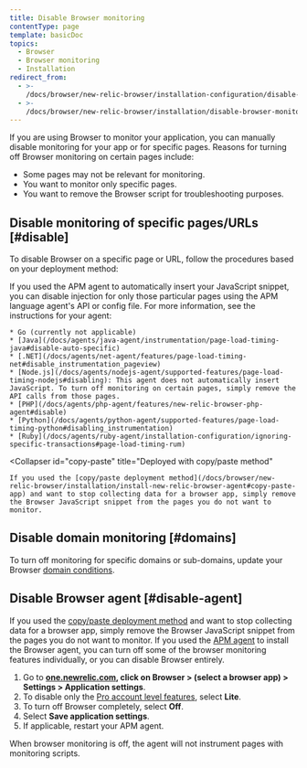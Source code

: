 ```yaml
---
title: Disable Browser monitoring
contentType: page
template: basicDoc
topics:
  - Browser
  - Browser monitoring
  - Installation
redirect_from:
  - >-
    /docs/browser/new-relic-browser/installation-configuration/disable-browser-monitoring-specific-pages/
  - >-
    /docs/browser/new-relic-browser/installation/disable-browser-monitoring-specific-pages/
---
```


If you are using Browser to monitor your application, you can manually disable monitoring for your app or for specific pages. Reasons for turning off Browser monitoring on certain pages include:

* Some pages may not be relevant for monitoring.
* You want to monitor only specific pages.
* You want to remove the Browser script for troubleshooting purposes.

## Disable monitoring of specific pages/URLs [#disable]

To disable Browser on a specific page or URL, follow the procedures based on your deployment method:

<CollapserGroup>
  <Collapser
    id="agent"
    title="Deployed with selected APM agent"
  >
    If you used the APM agent to automatically insert your JavaScript snippet, you can disable injection for only those particular pages using the APM language agent's API or config file. For more information, see the instructions for your agent:

    * Go (currently not applicable)
    * [Java](/docs/agents/java-agent/instrumentation/page-load-timing-java#disable-auto-specific)
    * [.NET](/docs/agents/net-agent/features/page-load-timing-net#disable_instrumentation_pageview)
    * [Node.js](/docs/agents/nodejs-agent/supported-features/page-load-timing-nodejs#disabling): This agent does not automatically insert JavaScript. To turn off monitoring on certain pages, simply remove the API calls from those pages.
    * [PHP](/docs/agents/php-agent/features/new-relic-browser-php-agent#disable)
    * [Python](/docs/agents/python-agent/supported-features/page-load-timing-python#disabling_instrumentation)
    * [Ruby](/docs/agents/ruby-agent/installation-configuration/ignoring-specific-transactions#page-load-timing-rum)
  </Collapser>

  <Collapser
    id="copy-paste"
    title="Deployed with copy/paste method"
  >
    If you used the [copy/paste deployment method](/docs/browser/new-relic-browser/installation/install-new-relic-browser-agent#copy-paste-app) and want to stop collecting data for a browser app, simply remove the Browser JavaScript snippet from the pages you do not want to monitor.
  </Collapser>
</CollapserGroup>

## Disable domain monitoring [#domains]

To turn off monitoring for specific domains or sub-domains, update your Browser [domain conditions](/docs/browser/new-relic-browser/configuration/monitor-or-block-specific-domains-subdomains).

## Disable Browser agent [#disable-agent]

If you used the [copy/paste deployment method](/docs/browser/new-relic-browser/installation/install-new-relic-browser-agent#copy-paste-app) and want to stop collecting data for a browser app, simply remove the Browser JavaScript snippet from the pages you do not want to monitor. If you used the [APM agent](/docs/browser/new-relic-browser/installation/install-new-relic-browser-agent#select-apm-app) to install the Browser agent, you can turn off some of the browser monitoring features individually, or you can disable Browser entirely.

1. Go to **[one.newrelic.com](https://one.newrelic.com), click on Browser > (select a browser app) > Settings > Application settings**.
2. To disable only the [Pro account level features](/docs/browser/new-relic-browser/getting-started/new-relic-browser), select **Lite**.
3. To turn off Browser completely, select **Off**.
4. Select **Save application settings**.
5. If applicable, restart your APM agent.

When browser monitoring is off, the agent will not instrument pages with monitoring scripts.
